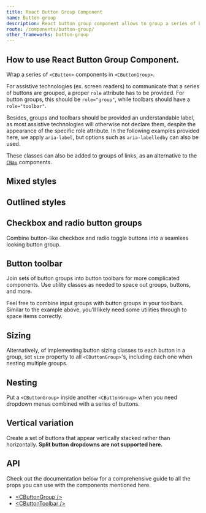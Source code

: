 ```yaml
---
title: React Button Group Component
name: Button group
description: React button group component allows to group a series of buttons and power them with JavaScript.
route: /components/button-group/
other_frameworks: button-group
---
```


## How to use React Button Group Component.

Wrap a series of `<CButton>` components in `<CButtonGroup>`.

<ExampleSnippet component="ButtonGroupExample" componentName="React Button Group" />

<Callout color="info" title="Conveying meaning to assistive technologies">
  For assistive technologies (ex. screen readers) to communicate that a series of buttons are grouped, a proper <code>role</code> attribute has to be provided. For button groups, this should be <code>role="group"</code>, while toolbars should have a <code>role="toolbar"</code>.
  
  Besides, groups and toolbars should be provided an understandable label, as most assistive technologies will otherwise not declare them, despite the appearance of the specific role attribute. In the following examples provided here, we apply <code>aria-label</code>, but options such as <code>aria-labelledby</code> can also be used.
</Callout>

These classes can also be added to groups of links, as an alternative to the [`CNav`](./../navs-tabs/#base-nav) components.

<ExampleSnippet component="ButtonGroup2Example" componentName="React Button Group" />

## Mixed styles

<ExampleSnippet component="ButtonGroupMixedStylesExample" componentName="React Button Group" />

## Outlined styles

<ExampleSnippet component="ButtonGroupOutlinedStylesExample" componentName="React Button Group" />

## Checkbox and radio button groups

Combine button-like checkbox and radio toggle buttons into a seamless looking button group.

<ExampleSnippet component="ButtonGroupCheckboxAndRadioExample" componentName="React Button Group" />

<ExampleSnippet component="ButtonGroupCheckboxAndRadio2Example" componentName="React Button Group" />

## Button toolbar

Join sets of button groups into button toolbars for more complicated components. Use utility classes as needed to space out groups, buttons, and more.

<ExampleSnippet component="ButtonToolbarExample" componentName="React Button Group" />

Feel free to combine input groups with button groups in your toolbars. Similar to the example above, you’ll likely need some utilities through to space items correctly.

<ExampleSnippet component="ButtonToolbar2Example" componentName="React Button Group" />

## Sizing

Alternatively, of implementing button sizing classes to each button in a group, set `size` property to all `<CButtonGroup>`'s, including each one when nesting multiple groups.

<ExampleSnippet component="ButtonGroupSizingExample" componentName="React Button Group" />

## Nesting

Put a `<CButtonGroup>` inside another `<CButtonGroup>` when you need dropdown menus combined with a series of buttons.

<ExampleSnippet component="ButtonGroupNestingExample" componentName="React Button Group" />

## Vertical variation

Create a set of buttons that appear vertically stacked rather than horizontally. **Split button dropdowns are not supported here.**

<ExampleSnippet component="ButtonGroupVerticalExample" componentName="React Button Group" />

## API

Check out the documentation below for a comprehensive guide to all the props you can use with the components mentioned here.

- [&lt;CButtonGroup /&gt;](./api/#cbuttongroup)
- [&lt;CButtonToolbar /&gt;](./api/#cbuttontoolbar)

